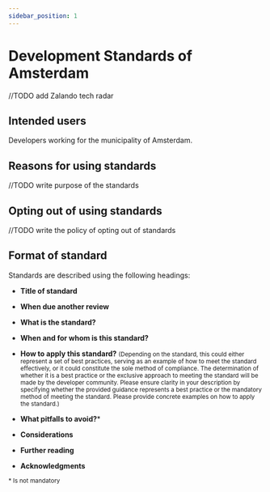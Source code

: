```yaml
---
sidebar_position: 1
---
```

# Development Standards of Amsterdam

//TODO add Zalando tech radar

## Intended users
Developers working for the municipality of Amsterdam.

## Reasons for using standards
//TODO write purpose of the standards
## Opting out of using standards
//TODO write the policy of opting out of standards
## Format of standard

Standards are described using the following headings:

- **Title of standard**

- **When due another review**

- **What is the standard?**

- **When and for whom is this standard?**

- **How to apply this standard?**
<small> (Depending on the standard, this could either represent a set of best practices, serving as an example of how to meet the standard effectively, or it could constitute the sole method of compliance. The determination of whether it is a best practice or the exclusive approach to meeting the standard will be made by the developer community. Please ensure clarity in your description by specifying whether the provided guidance represents a best practice or the mandatory method of meeting the standard. Please provide concrete examples on how to apply the standard.)</small>

- **What pitfalls to avoid?***

- **Considerations**

- **Further reading**

- **Acknowledgments**


<small>\* Is not mandatory</small>